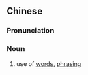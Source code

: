 {{also|措辞}}
==Chinese==
{{zh-forms|s=措辞}}

===Pronunciation===
{{zh-pron
|m=cuòcí
|cat=n
}}

===Noun===
{{zh-noun}}

# use of [[word]]s, [[phrasing]]